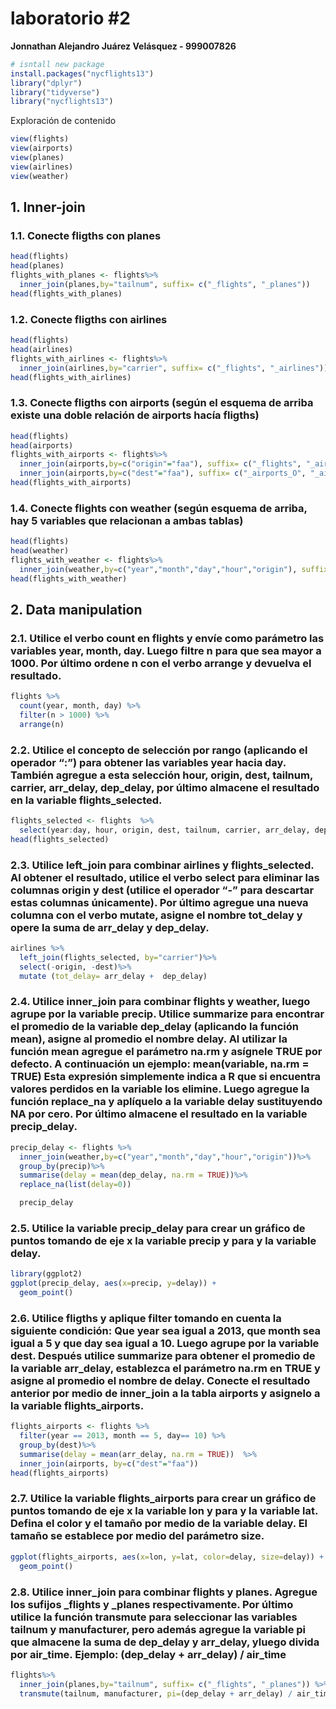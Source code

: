 # laboratorio #2
**Jonnathan Alejandro Juárez Velásquez - 999007826**

```r
# isntall new package
install.packages("nycflights13")
library("dplyr")
library("tidyverse")
library("nycflights13")
```
Exploración de contenido
```r
view(flights)
view(airports)
view(planes)
view(airlines)
view(weather)
```
## 1. Inner-join
### 1.1. Conecte fligths con planes
```r
head(flights)
head(planes)
flights_with_planes <- flights%>%
  inner_join(planes,by="tailnum", suffix= c("_flights", "_planes"))
head(flights_with_planes)
```

### 1.2. Conecte fligths con airlines
```r
head(flights)
head(airlines)
flights_with_airlines <- flights%>%
  inner_join(airlines,by="carrier", suffix= c("_flights", "_airlines"))
head(flights_with_airlines)
```
### 1.3. Conecte fligths con airports (según el esquema de arriba existe una doble relación de airports hacía fligths)
```r
head(flights)
head(airports)
flights_with_airports <- flights%>%
  inner_join(airports,by=c("origin"="faa"), suffix= c("_flights", "_airports_O"))%>%
  inner_join(airports,by=c("dest"="faa"), suffix= c("_airports_O", "_airports_d"))
head(flights_with_airports)
```
### 1.4. Conecte flights con weather (según esquema de arriba, hay 5 variables que relacionan a ambas tablas)
```r
head(flights)
head(weather)
flights_with_weather <- flights%>%
  inner_join(weather,by=c("year","month","day","hour","origin"), suffix= c("_flights", "_weather"))
head(flights_with_weather)

```
## 2. Data manipulation
### 2.1. Utilice el verbo count en flights y envíe como parámetro las variables year, month, day. Luego filtre n para que sea mayor a 1000. Por último ordene n con el verbo arrange y devuelva el resultado.
```r
flights %>%
  count(year, month, day) %>%
  filter(n > 1000) %>%
  arrange(n)
```

### 2.2. Utilice el concepto de selección por rango (aplicando el operador “:”) para obtener las variables year hacia day. También agregue a esta selección hour, origin, dest, tailnum, carrier, arr_delay, dep_delay, por último almacene el resultado en la variable flights_selected.
```r
flights_selected <- flights  %>%
  select(year:day, hour, origin, dest, tailnum, carrier, arr_delay, dep_delay)
head(flights_selected)  
```


### 2.3. Utilice left_join para combinar airlines y flights_selected. Al obtener el resultado, utilice el verbo select para eliminar las columnas origin y dest (utilice el operador “-” para descartar estas columnas únicamente). Por último agregue una nueva columna con el verbo mutate, asigne el nombre tot_delay y opere la suma de arr_delay y dep_delay.
```r
airlines %>%
  left_join(flights_selected, by="carrier")%>%
  select(-origin, -dest)%>%
  mutate (tot_delay= arr_delay +  dep_delay)

```

### 2.4. Utilice inner_join para combinar flights y weather, luego agrupe por la variable precip. Utilice summarize para encontrar el promedio de la variable dep_delay (aplicando la función mean), asigne al promedio el nombre delay. Al utilizar la función mean agregue el parámetro na.rm y asígnele TRUE por defecto. A continuación un ejemplo: mean(variable, na.rm = TRUE) Esta expresión simplemente indica a R que si encuentra valores perdidos en la variable los elimine. Luego agregue la función replace_na y aplíquelo a la variable delay sustituyendo NA por cero. Por último almacene el resultado en la variable precip_delay.
```r
precip_delay <- flights %>%
  inner_join(weather,by=c("year","month","day","hour","origin"))%>%
  group_by(precip)%>%
  summarise(delay = mean(dep_delay, na.rm = TRUE))%>%
  replace_na(list(delay=0))

  precip_delay
```


### 2.5. Utilice la variable precip_delay para crear un gráfico de puntos tomando de eje x la variable precip y para y la variable delay.
```r
library(ggplot2)
ggplot(precip_delay, aes(x=precip, y=delay)) +
  geom_point()
```


### 2.6. Utilice fligths y aplique filter tomando en cuenta la siguiente condición: Que year sea igual a 2013, que month sea igual a 5 y que day sea igual a 10. Luego agrupe por la variable dest. Después utilice summarize para obtener el promedio de la variable arr_delay, establezca el parámetro na.rm en TRUE y asigne al promedio el nombre de delay. Conecte el resultado anterior por medio de inner_join a la tabla airports y asignelo a la variable flights_airports.
```r
flights_airports <- flights %>%
  filter(year == 2013, month == 5, day== 10) %>%
  group_by(dest)%>%
  summarise(delay = mean(arr_delay, na.rm = TRUE))  %>%
  inner_join(airports, by=c("dest"="faa"))
head(flights_airports)
```



### 2.7. Utilice la variable flights_airports para crear un gráfico de puntos tomando de eje x la variable lon y para y la variable lat. Defina el color y el tamaño por medio de la variable delay. El tamaño se establece por medio del parámetro size.
```r
ggplot(flights_airports, aes(x=lon, y=lat, color=delay, size=delay)) +
  geom_point()
```

### 2.8. Utilice inner_join para combinar flights y planes. Agregue los sufijos _flights y _planes respectivamente. Por último utilice la función transmute para seleccionar las variables tailnum y manufacturer, pero además agregue la variable pi que almacene la suma de dep_delay y arr_delay, yluego divida por air_time. Ejemplo: (dep_delay + arr_delay) / air_time
 
```r
flights%>%
  inner_join(planes,by="tailnum", suffix= c("_flights", "_planes")) %>%
  transmute(tailnum, manufacturer, pi=(dep_delay + arr_delay) / air_time )
```

